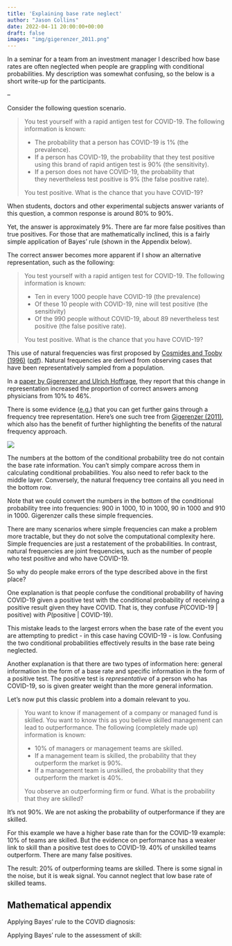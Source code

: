 ```yaml
---
title: 'Explaining base rate neglect'
author: "Jason Collins"
date: 2022-04-11 20:00:00+00:00
draft: false
images: "img/gigerenzer_2011.png"
---
```


In a seminar for a team from an investment manager I described how base rates are often neglected when people are grappling with conditional probabilities. My description was somewhat confusing, so the below is a short write-up for the participants.

--

Consider the following question scenario.

> You test yourself with a rapid antigen test for COVID-19. The following information is known:
>
> -   The probability that a person has COVID-19 is 1% (the prevalence).
> -   If a person has COVID-19, the probability that they test positive using this brand of rapid antigen test is 90% (the sensitivity).
> -   If a person does not have COVID-19, the probability that they nevertheless test positive is 9% (the false positive rate).
>
> You test positive. What is the chance that you have COVID-19?

When students, doctors and other experimental subjects answer variants of this question, a common response is around 80% to 90%.

Yet, the answer is approximately 9%. There are far more false positives than true positives. For those that are mathematically inclined, this is a fairly simple application of Bayes' rule (shown in the Appendix below).

The correct answer becomes more apparent if I show an alternative representation, such as the following:

> You test yourself with a rapid antigen test for COVID-19. The following information is known:
>
> -   Ten in every 1000 people have COVID-19 (the prevalence)
> -   Of these 10 people with COVID-19, nine will test positive (the sensitivity)
> -   Of the 990 people without COVID-19, about 89 nevertheless test positive (the false positive rate).
>
> You test positive. What is the chance that you have COVID-19?

This use of natural frequencies was first proposed by [Cosmides and Tooby (1996)](https://doi.org/10.1016/0010-0277(95)00664-8) ([pdf](http://citeseerx.ist.psu.edu/viewdoc/download?doi=10.1.1.131.8290&rep=rep1&type=pdf)). Natural frequencies are derived from observing cases that have been representatively sampled from a population.

In a [paper by Gigerenzer and Ulrich Hoffrage](https://journals.lww.com/academicmedicine/Abstract/1998/05000/Using_natural_frequencies_to_improve_diagnostic.24.aspx), they report that this change in representation increased the proportion of correct answers among physicians from 10% to 46%.

There is some evidence ([e.g.](https://doi.org/10.54870/1551-3440.1329)) that you can get further gains through a frequency tree representation. Here's one such tree from [Gigerenzer (2011)](https://doi.org/10.1136/bmj.d6386), which also has the benefit of further highlighting the benefits of the natural frequency approach.

![](img/gigerenzer_2011.png)

The numbers at the bottom of the conditional probability tree do not contain the base rate information. You can't simply compare across them in calculating conditional probabilities. You also need to refer back to the middle layer. Conversely, the natural frequency tree contains all you need in the bottom row.

Note that we could convert the numbers in the bottom of the conditional probability tree into frequencies: 900 in 1000, 10 in 1000, 90 in 1000 and 910 in 1000. Gigerenzer calls these simple frequencies.

There are many scenarios where simple frequencies can make a problem more tractable, but they do not solve the computational complexity here. Simple frequencies are just a restatement of the probabilities. In contrast, natural frequencies are joint frequencies, such as the number of people who test positive and who have COVID-19.

So why do people make errors of the type described above in the first place?

One explanation is that people confuse the conditional probability of having COVID-19 given a positive test with the conditional probability of receiving a positive result given they have COVID. That is, they confuse *P*(COVID-19 \| positive) with *P*(positive \| COVID-19).

This mistake leads to the largest errors when the base rate of the event you are attempting to predict - in this case having COVID-19 - is low. Confusing the two conditional probabilities effectively results in the base rate being neglected.

Another explanation is that there are two types of information here: general information in the form of a base rate and specific information in the form of a positive test. The positive test is *representative* of a person who has COVID-19, so is given greater weight than the more general information.

Let's now put this classic problem into a domain relevant to you.

> You want to know if management of a company or managed fund is skilled. You want to know this as you believe skilled management can lead to outperformance. The following (completely made up) information is known:
>
> -   10% of managers or management teams are skilled.
> -   If a management team is skilled, the probability that they outperform the market is 90%.
> -   If a management team is unskilled, the probability that they outperform the market is 40%.
>
> You observe an outperforming firm or fund. What is the probability that they are skilled?

It's not 90%. We are not asking the probability of outperformance if they are skilled.

For this example we have a higher base rate than for the COVID-19 example: 10% of teams are skilled. But the evidence on performance has a weaker link to skill than a positive test does to COVID-19. 40% of unskilled teams outperform. There are many false positives.

The result: 20% of outperforming teams are skilled. There is some signal in the noise, but it is weak signal. You cannot neglect that low base rate of skilled teams.

## Mathematical appendix

Applying Bayes' rule to the COVID diagnosis:

```{=tex}
\begin{align*}
P(\text{COVID | positive}) &=\dfrac{P(\text{positive | COVID})P(\text{COVID})}{P(\text{positive})} \\[12pt]
&=\dfrac{P(\text{positive | COVID})P(\text{COVID})}{\Bigg(\begin{align*}
P&(\text{positive | COVID})P(\text{COVID}) \\ &+P(\text{positive | not COVID})P(\text{not COVID})
\end{align*}\Bigg)} \\[30pt]
&=\dfrac{0.9\times0.01}{0.01\times0.9+0.99\times0.09} \\[12pt]
&=0.092
\end{align*}
```
Applying Bayes' rule to the assessment of skill:

```{=tex}
\begin{align*}
P(\text{skill | outperform}) &=\dfrac{P(\text{outperform | skill})P(\text{skill})}{P(\text{outperform})} \\[12pt]
&=\dfrac{P(\text{outperform | skill})P(\text{skill})}{\Bigg(\begin{align*}
P(&\text{outperform | skill})P(\text{skill}) \\
&+P(\text{outperform | no skill})P(\text{no skill})
\end{align*}\Bigg)} \\[30pt] 
&=\dfrac{0.9\times0.1}{0.9\times0.1+0.4\times0.9} \\[12pt] 
&=0.2
\end{align*}
```

